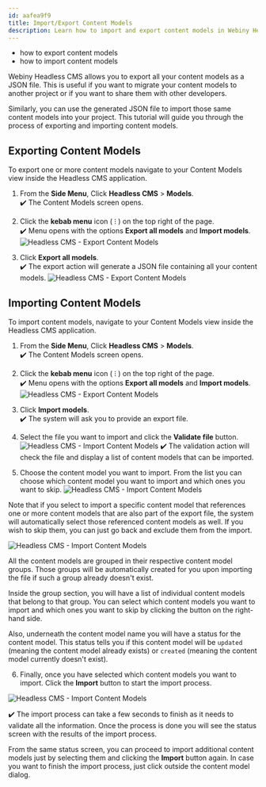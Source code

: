 ```yaml
---
id: aafea9f9
title: Import/Export Content Models
description: Learn how to import and export content models in Webiny Headless CMS.
---
```



<Alert type="success" title="WHAT YOU'LL LEARN">

- how to export content models
- how to import content models

</Alert>

Webiny Headless CMS allows you to export all your content models as a JSON file. This is useful if you want to migrate your content models to another project or if you want to share them with other developers.

Similarly, you can use the generated JSON file to import those same content models into your project. 
This tutorial will guide you through the process of exporting and importing content models.

## Exporting Content Models

To export one or more content models navigate to your Content Models view inside the Headless CMS application.

1. From the **Side Menu**, Click **Headless CMS** > **Models**.  
    ✔️ The Content Models screen opens.

2. Click the **kebab menu** icon ( ⁝ ) on the top right of the page.  
    ✔️ Menu opens with the options **Export all models** and **Import models**.
    ![Headless CMS - Export Content Models](./assets/import-export-content-models/export-content-models-step-1.png)

3. Click **Export all models**.  
    ✔️ The export action will generate a JSON file containing all your content models.
    ![Headless CMS - Export Content Models](./assets/import-export-content-models/export-content-models-step-2.png)





## Importing Content Models

To import content models, navigate to your Content Models view inside the Headless CMS application.

1. From the **Side Menu**, Click **Headless CMS** > **Models**.  
    ✔️ The Content Models screen opens.

2. Click the **kebab menu** icon ( ⁝ ) on the top right of the page.  
    ✔️ Menu opens with the options **Export all models** and **Import models**.
    ![Headless CMS - Export Content Models](./assets/import-export-content-models/import-content-models.png)

3. Click **Import models**.  
    ✔️ The system will ask you to provide an export file.

4. Select the file you want to import and click the **Validate file** button.
    ![Headless CMS - Import Content Models](./assets/import-export-content-models/import-content-models-step-1.png)
    ✔️ The validation action will check the file and display a list of content models that can be imported. 

5. Choose the content model you want to import. From the list you can choose which content model you want to import and which ones you want to skip. 
   ![Headless CMS - Import Content Models](./assets/import-export-content-models/import-content-models-step-2.png)


<Alert type="success" title="Auto select referenced models">

Note that if you select to import a specific content model that references one or more content models that are also part of the export file, the system will automatically select those referenced content models as well. If you wish to skip them, you can just go back and exclude them from the import.

</Alert>


![Headless CMS - Import Content Models](./assets/import-export-content-models/import-content-models-step-3.png)

All the content models are grouped in their respective content model groups. Those groups will be automatically created for you upon importing the file if such a group already doesn't exist. 

Inside the group section, you will have a list of individual content models that belong to that group. You can select which content models you want to import and which ones you want to skip by clicking the button on the right-hand side. 

Also, underneath the content model name you will have a status for the content model. This status tells you if this content model will be `updated` (meaning the content model already exists) or `created` (meaning the content model currently doesn't exist). 

6. Finally, once you have selected which content models you want to import. Click the **Import** button to start the import process.

![Headless CMS - Import Content Models](./assets/import-export-content-models/import-content-models-step-4.png)

✔️ The import process can take a few seconds to finish as it needs to validate all the information. Once the process is done you will see the status screen with the results of the import process.

From the same status screen, you can proceed to import additional content models just by selecting them and clicking the **Import** button again. In case you want to finish the import process, just click outside the content model dialog.
